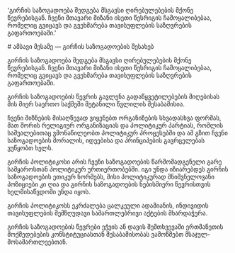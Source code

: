 
  'გირჩის საზოგადოება შედგება მსგავსი ღირებულებების მქონე წევრებისგან. ჩვენი მთავარი მიზანი ისეთი წესრიგის ჩამოყალიბებაა, რომელიც გვიცავს და გვეხმარება თავისუფლების საზღვრების გაფართოებაში.'

<HeroPattern />
# ამბავი მესამე — გირჩის საზოგადოების შესახებ

გირჩის საზოგადოება შედგება მსგავსი ღირებულებების მქონე წევრებისგან. ჩვენი მთავარი მიზანი ისეთი წესრიგის ჩამოყალიბებაა, რომელიც გვიცავს და გვეხმარება თავისუფლების საზღვრების გაფართოებაში.

გირჩის საზოგადოების წევრის გავლენა გადაწყვეტილებების მიღებისას მის მიერ საერთო საქმეში შეტანილი წვლილის შესაბამისია.

ჩვენი მიზნების მისაღწევად ვიყენებთ ორგანიზების სხვადასხვა ფორმას, მათ შორის რელიგიურ ორგანიზაციას და პოლიტიკურ პარტიას, რომლის საშუალებითაც ვმონაწილეობთ პოლიტიკურ პროცესებში და ამ გზით ჩვენი საზოგადოების მორალის, იდეებისა და პრინციპების გავრცელებას ვუწყობთ ხელს.

გირჩის პოლიტიკოსი არის ჩვენი საზოგადოების წარმომადგენელი გარე სამყაროსთან პოლიტიკურ ურთიერთობებში. იგი უნდა იზიარებდეს გირჩის საზოგადოების ეთიკურ ნორმებს, მისი პოლიტიკურად მნიშვნელოვანი პოზიციები კი ღია და გირჩის საზოგადოების ნებისმიერი წევრისთვის ხელმისაწვდომი უნდა იყოს.

გირჩის პოლიტიკოსს ეკრძალება ცალკეული ადამიანის, ინდივიდის თავისუფლების შემზღუდავი სამართლებრივი აქტების მხარდაჭერა.

გირჩის საზოგადოების წევრები ეჭვის ან დავის შემთხვევაში ერთმანეთის მოქმედებების კონსტიტუციასთან შესაბამისობას ვამოწმებთ მსაჯულ-მოსამართლეებთან.

